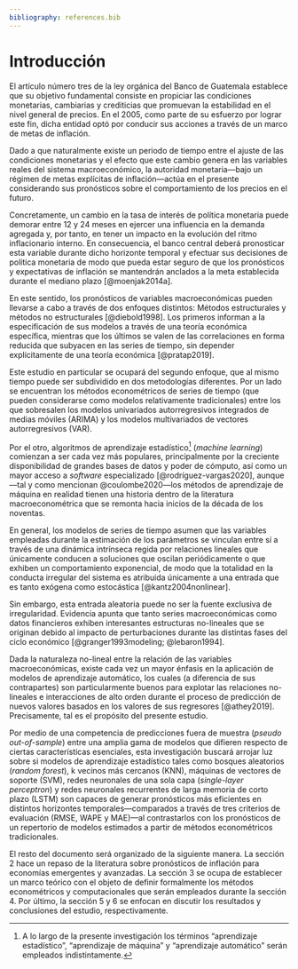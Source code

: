 ```yaml
---
bibliography: references.bib
---
```


# Introducción

El artículo número tres de la ley orgánica del Banco de Guatemala establece que su objetivo fundamental consiste en propiciar las condiciones monetarias, cambiarias y crediticias que promuevan la estabilidad en el nivel general de precios. En el 2005, como parte de su esfuerzo por lograr este fin, dicha entidad optó por conducir sus acciones a través de un marco de metas de inflación.

Dado a que naturalmente existe un periodo de tiempo entre el ajuste de las condiciones monetarias y el efecto que este cambio genera en las variables reales del sistema macroeconómico, la autoridad monetaria---bajo un régimen de metas explícitas de inflación---actúa en el presente considerando sus pronósticos sobre el comportamiento de los precios en el futuro.

Concretamente, un cambio en la tasa de interés de política monetaria puede demorar entre 12 y 24 meses en ejercer una influencia en la demanda agregada y, por tanto, en tener un impacto en la evolución del ritmo inflacionario interno. En consecuencia, el banco central deberá pronosticar esta variable durante dicho horizonte temporal y efectuar sus decisiones de política monetaria de modo que pueda estar seguro de que los pronósticos y expectativas de inflación se mantendrán anclados a la meta establecida durante el mediano plazo [@moenjak2014a].

En este sentido, los pronósticos de variables macroeconómicas pueden llevarse a cabo a través de dos enfoques distintos: Métodos estructurales y métodos no estructurales [@diebold1998]. Los primeros informan a la especificación de sus modelos a través de una teoría económica específica, mientras que los últimos se valen de las correlaciones en forma reducida que subyacen en las series de tiempo, sin depender explícitamente de una teoría económica [@pratap2019].

Este estudio en particular se ocupará del segundo enfoque, que al mismo tiempo puede ser subdividido en dos metodologías diferentes. Por un lado se encuentran los métodos econométricos de series de tiempo (que pueden considerarse como modelos relativamente tradicionales) entre los que sobresalen los modelos univariados autorregresivos integrados de medias móviles (ARIMA) y los modelos multivariados de vectores autorregresivos (VAR).

Por el otro, algoritmos de aprendizaje estadístico[^1] (*machine learning*) comienzan a ser cada vez más populares, principalmente por la creciente disponibilidad de grandes bases de datos y poder de cómputo, así como un mayor acceso a *software* especializado [@rodríguez-vargas2020], aunque---tal y como mencionan @coulombe2020---los métodos de aprendizaje de máquina en realidad tienen una historia dentro de la literatura macroeconométrica que se remonta hacia inicios de la década de los noventas.

[^1]: A lo largo de la presente investigación los términos "aprendizaje estadístico", "aprendizaje de máquina" y "aprendizaje automático" serán empleados indistintamente.

En general, los modelos de series de tiempo asumen que las variables empleadas durante la estimación de los parámetros se vinculan entre sí a través de una dinámica intrínseca regida por relaciones lineales que únicamente conducen a soluciones que oscilan periódicamente o que exhiben un comportamiento exponencial, de modo que la totalidad en la conducta irregular del sistema es atribuida únicamente a una entrada que es tanto exógena como estocástica [@kantz2004nonlinear].

Sin embargo, esta entrada aleatoria puede no ser la fuente exclusiva de irregularidad. Evidencia apunta que tanto series macroeconómicas como datos financieros exhiben interesantes estructuras no-lineales que se originan debido al impacto de perturbaciones durante las distintas fases del ciclo económico [@granger1993modeling; @lebaron1994].

Dada la naturaleza no-lineal entre la relación de las variables macroeconómicas, existe cada vez un mayor énfasis en la aplicación de modelos de aprendizaje automático, los cuales (a diferencia de sus contrapartes) son particularmente buenos para explotar las relaciones no-lineales e interacciones de alto orden durante el proceso de predicción de nuevos valores basados en los valores de sus regresores [@athey2019]. Precisamente, tal es el propósito del presente estudio.

Por medio de una competencia de predicciones fuera de muestra (*pseudo* *out-of-sample*) entre una amplia gama de modelos que difieren respecto de ciertas características esenciales, esta investigación buscará arrojar luz sobre si modelos de aprendizaje estadístico tales como bosques aleatorios (*random forest*), k vecinos más cercanos (KNN), máquinas de vectores de soporte (SVM), redes neuronales de una sola capa (*single-layer perceptron*) y redes neuronales recurrentes de larga memoria de corto plazo (LSTM) son capaces de generar pronósticos más eficientes en distintos horizontes temporales---comparados a través de tres criterios de evaluación (RMSE, WAPE y MAE)---al contrastarlos con los pronósticos de un repertorio de modelos estimados a partir de métodos econométricos tradicionales.

El resto del documento será organizado de la siguiente manera. La sección 2 hace un repaso de la literatura sobre pronósticos de inflación para economías emergentes y avanzadas. La sección 3 se ocupa de establecer un marco teórico con el objeto de definir formalmente los métodos econométricos y computacionales que serán empleados durante la sección 4. Por último, la sección 5 y 6 se enfocan en discutir los resultados y conclusiones del estudio, respectivamente.
